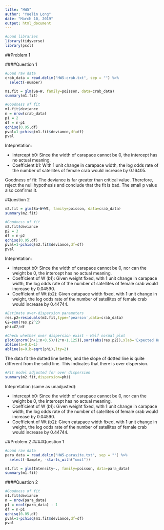 ```yaml
---
title: "HW5"
author: "Yuelin Long"
date: "March 10, 2019"
output: html_document
---
```



```r
#Load libraries
library(tidyverse)
library(pscl)
```


##Problem 1

####Question 1
```r
#Load raw data
crab_data = read.delim("HW5-crab.txt", sep = "") %>% 
  select(-number)

m1.fit = glm(Sa~W, family=poisson, data=crab_data)
summary(m1.fit)

#Goodness of fit
m1.fit$deviance
n = nrow(crab_data)
p1 = 2
df = n-p1
qchisq(0.05,df)
pval=1-pchisq(m1.fit$deviance,df=df)
pval
```

Intepretation:

+ Intercept b0: Since the width of carapace cannot be 0, the intercept has no actual meaning.
+ Coefficient b1: With 1 unit change in carapace width, the log odds rate of the number of satellites of female crab would increase by 0.16405.


Goodness of fit:
The deviance is far greater than critical value. Therefore, reject the null hypothesis and conclude that the fit is bad. The small p value also confirms it.


#Question 2
```r
m2.fit = glm(Sa~W+Wt, family=poisson, data=crab_data)
summary(m2.fit)

#Goodness of fit
m2.fit$deviance
p2 = 3
df = n-p2
qchisq(0.05,df)
pval=1-pchisq(m2.fit$deviance,df=df)
pval
```

Intepretation:

+ Intercept b0: Since the width of carapace cannot be 0, nor can the weight be 0, the intercept has no actual meaning.
+ Coefficient of W (b1): Given weight fixed, with 1 unit change in carapace width, the log odds rate of the number of satellites of female crab would increase by 0.04590.
+ Coefficient of Wt (b2): Given catapace width fixed, with 1 unit change in weight, the log odds rate of the number of satellites of female crab would increase by 0.44744.


```r
#Estimate over-dispersion parameters
res.p2=residuals(m2.fit,type='pearson',data=crab_data) 
G2=sum(res.p2^2)
phi=G2/df

#Check whether over dispersion exist - Half normal plot
plot(qnorm((n+1:n+0.5)/(2*n+1.125)),sort(abs(res.p2)),xlab='Expected Half-Normal Order Stats',ylab='Ordered Abs Pearson Residuals')
abline(a=0,b=1)
abline(a=0,b=sqrt(phi),lty=2) 
```

The data fit the dotted line better, and the slope of dotted line is quite different from the solid line. This indicates that there is over dispersion.

```r
#Fit model adjusted for over dispersion
summary(m2.fit,dispersion=phi)
```


Intepretation (same as unadjusted):

+ Intercept b0: Since the width of carapace cannot be 0, nor can the weight be 0, the intercept has no actual meaning.
+ Coefficient of W (b1): Given weight fixed, with 1 unit change in carapace width, the log odds rate of the number of satellites of female crab would increase by 0.04590.
+ Coefficient of Wt (b2): Given catapace width fixed, with 1 unit change in weight, the log odds rate of the number of satellites of female crab would increase by 0.44744.



##Problem 2
####Question 1
```r
#Load raw data
para_data = read.delim("HW5-parasite.txt", sep = "") %>% 
  select(-Sample, -starts_with("omit"))

m1.fit = glm(Intensity~., family=poisson, data=para_data)
summary(m1.fit)
```


####Question 2
```r
#Goodness of fit
m1.fit$deviance
n = nrow(para_data)
p1 = ncol(para_data) - 1
df = n-p1
qchisq(0.05,df)
pval=1-pchisq(m1.fit$deviance,df=df)
pval
```

